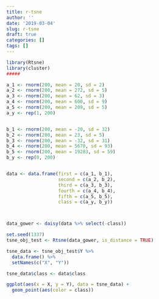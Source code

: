 ---
title: r-tsne
author: ''
date: '2019-03-04'
slug: r-tsne
draft: true
categories: []
tags: []
---

```{r}
library(Rtsne)
library(cluster)
#####

a_1 <- rnorm(200, mean = 20, sd = 2)
a_2 <- rnorm(200, mean = 272, sd = 5)
a_3 <- rnorm(200, mean = 62, sd = 3)
a_4 <- rnorm(200, mean = 600, sd = 9)
a_5 <- rnorm(200, mean = 209, sd = 5)
a_y <- rep(1, 200)


b_1 <- rnorm(200, mean = -20, sd = 32)
b_2 <- rnorm(200, mean = 23, sd = 5)
b_3 <- rnorm(200, mean = -32, sd = 31)
b_4 <- rnorm(200, mean = 5670, sd = 93)
b_5 <- rnorm(200, mean = 19283, sd = 59)
b_y <- rep(0, 200)


data <- data.frame(first = c(a_1, b_1),
                   second = c(a_2, b_2),
                   third = c(a_3, b_3),
                   fourth = c(a_4, b_4),
                   fifth = c(a_5, b_5),
                   class = c(a_y, b_y))



data_gower <- daisy(data %>% select(-class))

set.seed(1337)
tsne_obj_test <- Rtsne(data_gower, is_distance = TRUE)

tsne_data <- tsne_obj_test$Y %>%
  data.frame() %>%
  setNames(c("X", "Y"))

tsne_data$class <- data$class

ggplot(aes(x = X, y = Y), data = tsne_data) +
  geom_point(aes(color = class))







```

